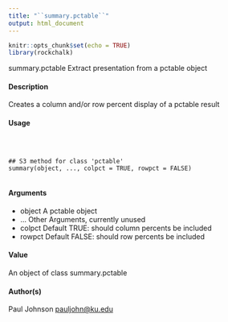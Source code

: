 ```yaml
---
title: "``summary.pctable``"
output: html_document
---
```

  
```r
knitr::opts_chunk$set(echo = TRUE)
library(rockchalk)
```

summary.pctable Extract presentation from a pctable object

#### Description

Creates a column and/or row percent display of a pctable result

#### Usage
<pre><code>


## S3 method for class 'pctable'
summary(object, ..., colpct = TRUE, rowpct = FALSE)

</code></pre>
#### Arguments
* object A pctable object
* ... Other Arguments, currently unused
* colpct Default TRUE: should column percents be included
* rowpct Default FALSE: should row percents be included

#### Value
An object of class summary.pctable

#### Author(s)
Paul Johnson <pauljohn@ku.edu>
